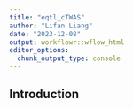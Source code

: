 ```yaml
---
title: "eqtl_cTWAS"
author: "Lifan Liang"
date: "2023-12-08"
output: workflowr::wflow_html
editor_options:
  chunk_output_type: console
---
```


## Introduction

```r

```

